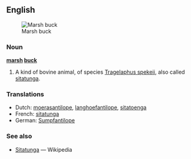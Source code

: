 ==English==

[[Image:Sitatunga001.jpg|right|thumb|Marsh buck]]

===Noun===
'''[[marsh]] [[buck]]'''
# A kind of bovine animal, of species [[Tragelaphus spekeii]], also called [[sitatunga]].


===Translations===
*Dutch: [[moerasantilope]], [[langhoefantilope]], [[sitatoenga]] 
*French: [[sitatunga]]
*German: [[Sumpfantilope]]

===See also===
* [[w:Sitatunga|Sitatunga]] — Wikipedia
